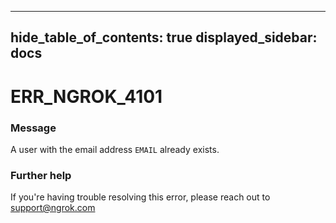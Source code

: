 

---
hide_table_of_contents: true
displayed_sidebar: docs
---


# ERR_NGROK_4101

### Message
A user with the email address `EMAIL` already exists.

<ErrorDetails error="err_ngrok_4101" />



### Further help
If you're having trouble resolving this error, please reach out to [support@ngrok.com](mailto:support@ngrok.com?subject=Help%20with%20ERR_NGROK_4101)

